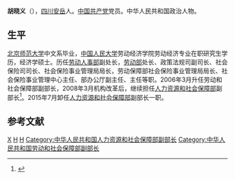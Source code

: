 '''胡晓义'''（{{bd|1954年|4月||catIdx=H胡}}），[[四川|四川]][[安岳|安岳]]人。[[中国共产党|中国共产党]]党员。中华人民共和国政治人物。

== 生平 ==
[[北京师范大学|北京师范大学]]中文系毕业，[[中国人民大学|中国人民大学]]劳动经济学院劳动经济专业在职研究生学历，经济学硕士。历任[[劳动人事部|劳动人事部]]副处长，[[劳动部|劳动部]]处长、政策法规司副司长、社会保险司司长、社会保险事业管理局局长，劳动保障部社会保险事业管理局局长、社会保险事业管理中心主任、部办公厅副主任、主任等职。2006年3月升任劳动和社会保障部副部长，2008年3月机构改革后，继续担任[[人力资源和社会保障部|人力资源和社会保障部]]副部长<ref>{{cite web|accessdate=2013-05-01|url=http://news.sohu.com/20060308/n242181276.shtml|title=胡晓义任劳动和社会保障部副部长|publisher=[[搜狐|搜狐]]}}</ref>。2015年7月卸任[[人力资源和社会保障部|人力资源和社会保障部]]副部长一职。

==参考文献==
{{reflist|3}}

[[Category:胡姓|X]]
[[Category:安岳人|H]]
[[Category:北京师范大学校友|H]]
[[Category:中华人民共和国人力资源和社会保障部副部长|Category:中华人民共和国人力资源和社会保障部副部长]]
[[Category:中华人民共和国劳动和社会保障部副部长|Category:中华人民共和国劳动和社会保障部副部长]]